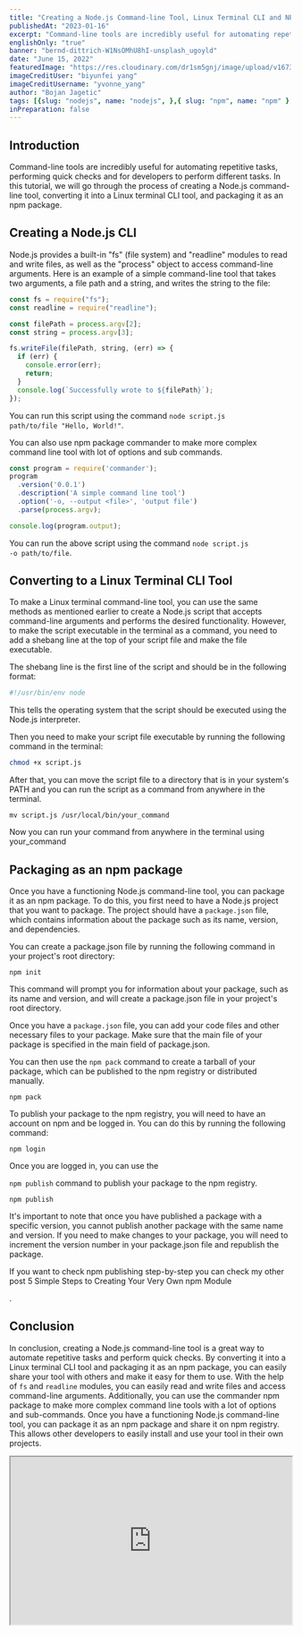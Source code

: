 ```yaml
---
title: "Creating a Node.js Command-line Tool, Linux Terminal CLI and NPM Package"
publishedAt: "2023-01-16"
excerpt: "Command-line tools are incredibly useful for automating repetitive tasks, performing quick checks and for developers to perform different tasks.In this tutorial, we will go through the process of creating a Node.js command-line tool."
englishOnly: "true"
banner: "bernd-dittrich-W1NsOMhU8hI-unsplash_ugoyld"
date: "June 15, 2022"
featuredImage: "https://res.cloudinary.com/dr1sm5gnj/image/upload/v1673872691/igutech/blogs/biyunfei-yang--hcq1rI9VM0-unsplash_oxrnen.jpg"
imageCreditUser: "biyunfei yang"
imageCreditUsername: "yvonne_yang"
author: "Bojan Jagetic"
tags: [{slug: "nodejs", name: "nodejs", },{ slug: "npm", name: "npm" }, { slug: "linux", name: "linux" }]
inPreparation: false
---
```


## Introduction
<Adjusted>Command-line</Adjusted> tools  are incredibly useful for automating repetitive tasks, performing quick checks and for developers to perform different tasks. In this tutorial, we will go through the process of creating a Node.js command-line tool, converting it into a Linux terminal CLI tool, and packaging it as an npm package.

## Creating a Node.js CLI

Node.js provides a built-in "fs" (file system) and "readline" modules to read and write files, as well as the "process" object to access command-line arguments. Here is an example of a simple command-line tool that takes two arguments, a file path and a string, and writes the string to the file:

```javascript
const fs = require("fs");
const readline = require("readline");

const filePath = process.argv[2];
const string = process.argv[3];

fs.writeFile(filePath, string, (err) => {
  if (err) {
    console.error(err);
    return;
  }
  console.log(`Successfully wrote to ${filePath}`);
});
```

You can run this script using the command <code>node script.js path/to/file "Hello, World!"</code>.

You can also use npm package <Link href="https://www.npmjs.com/package/commander">commander</Link> to make more complex command line tool with lot of options and sub commands.

```javascript
const program = require('commander');
program
  .version('0.0.1')
  .description('A simple command line tool')
  .option('-o, --output <file>', 'output file')
  .parse(process.argv);

console.log(program.output);
```

You can run the above script using the command <code>node script.js -o path/to/file</code>.


## Converting to a Linux Terminal CLI Tool

To make a Linux terminal command-line tool, you can use the same methods as mentioned earlier to create a Node.js script that accepts command-line arguments and performs the desired functionality. However, to make the script executable in the terminal as a command, you need to add a shebang line at the top of your script file and make the file executable.


The shebang line is the first line of the script and should be in the following format:

```bash
#!/usr/bin/env node
```

This tells the operating system that the script should be executed using the Node.js interpreter.

Then you need to make your script file executable by running the following command in the terminal:

```bash
chmod +x script.js
```

After that, you can move the script file to a directory that is in your system's PATH and you can run the script as a command from anywhere in the terminal.

```shell
mv script.js /usr/local/bin/your_command
```

Now you can run your command from anywhere in the terminal using your_command


## Packaging as an npm package

Once you have a functioning Node.js command-line tool, you can package it as an npm package. To do this, you first need to have a Node.js project that you want to package. The project should have a <code>package.json</code> file, which contains information about the package such as its name, version, and dependencies.

You can create a package.json file by running the following command in your project's root directory:


```shell
npm init
```

This command will prompt you for information about your package, such as its name and version, and will create a package.json file in your project's root directory.

Once you have a <code>package.json</code> file, you can add your code files and other necessary files to your package. Make sure that the main file of your package is specified in the main field of package.json.

You can then use the <code>npm pack</code> command to create a tarball of your package, which can be published to the npm registry or distributed manually.

```shell
npm pack
```

To publish your package to the npm registry, you will need to have an account on npm and be logged in. You can do this by running the following command:

```shell
npm login
```

Once you are logged in, you can use the

<code>npm publish</code> command to publish your package to the npm registry.

```shell
npm publish
```

It's important to note that once you have published a package with a specific version, you cannot publish another package with the same name and version. If you need to make changes to your package, you will need to increment the version number in your package.json file and republish the package.

If you want to check npm publishing step-by-step you can check my other post <Link href="https://www.bojanjagetic.com/post/create-npm-module">5 Simple Steps to Creating Your Very Own npm Module
</Link>.

## Conclusion

In conclusion, creating a Node.js command-line tool is a great way to automate repetitive tasks and perform quick checks. By converting it into a Linux terminal CLI tool and packaging it as an npm package, you can easily share your tool with others and make it easy for them to use. With the help of <code>fs</code> and <code>readline</code> modules, you can easily read and write files and access command-line arguments. Additionally, you can use the commander npm package to make more complex command line tools with a lot of options and sub-commands. Once you have a functioning Node.js command-line tool, you can package it as an npm package and share it on npm registry. This allows other developers to easily install and use your tool in their own projects.





<iframe
  src="https://www.bojanjagetic.com/post/create-npm-module"
  style="width:100%; height:300px;"
></iframe>